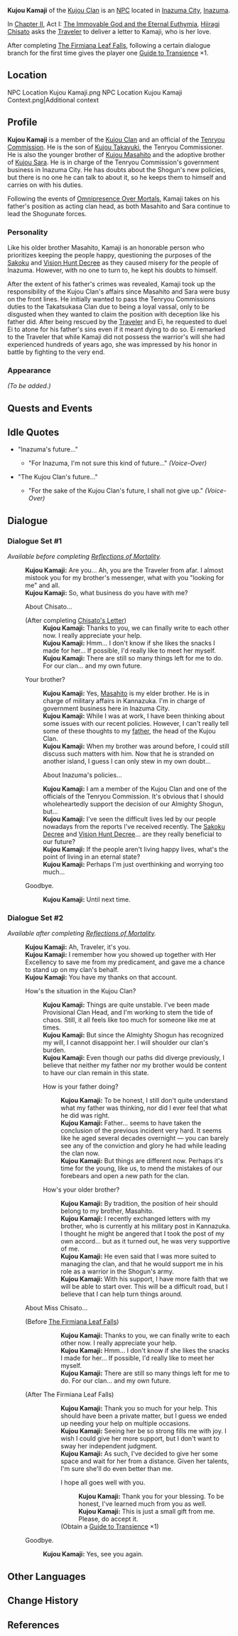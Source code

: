 {{Meta
<!-- REMOVE THIS TEMPLATE AFTER ADDING MISSING INFO -->
|missing_NPC_profile  = yes
}}
{{Character Infobox
|type             = NPC
|image            = NPC Kujou Kamaji.png
|realname         = 
|region           = Inazuma
|affiliation      = Tenryou Commission
|affiliation2     = Kujou Clan
|title            = Proxy Clan Head
|ancestry         = Kujou Clan
|father           = Kujou Takayuki
|sibling          = Kujou Masahito
|sibling2         = Kujou Sara
|siblingNote2     = Adoptive sister
|voiceEN          = [https://linktr.ee/MattShipman Matt Shipman]<ref>Twitter: [https://twitter.com/MattShipmanVO/status/1433121684597444620 EN VA Self Announcement]</ref>
|voiceCN          = 
|voiceJP          = 
|dialoguereward   = {{Card|Guide to Transience|1}}
}}
'''Kujou Kamaji''' {{Lang|ja=九条鎌治}} of the [[Kujou Clan]] is an [[NPC]] located in [[Inazuma City]], [[Inazuma]].

In [[Chapter II]], Act I: [[The Immovable God and the Eternal Euthymia]], [[Hiiragi Chisato]] asks the [[Traveler]] to deliver a letter to Kamaji, who is her love.

After completing [[The Firmiana Leaf Falls]], following a certain dialogue branch for the first time gives the player one [[Guide to Transience]] ×1.

==Location==
<gallery hideaddbutton="true" captionalign="center">
NPC Location Kujou Kamaji.png
NPC Location Kujou Kamaji Context.png|Additional context
</gallery>

==Profile==
'''Kujou Kamaji''' is a member of the [[Kujou Clan]] and an official of the [[Tenryou Commission]]. He is the son of [[Kujou Takayuki]], the Tenryou Commissioner. He is also the younger brother of [[Kujou Masahito]] and the adoptive brother of [[Kujou Sara]]. He is in charge of the Tenryou Commission's government business in Inazuma City. He has doubts about the Shogun's new policies, but there is no one he can talk to about it, so he keeps them to himself and carries on with his duties.

Following the events of [[Omnipresence Over Mortals]], Kamaji takes on his father's position as acting clan head, as both Masahito and Sara continue to lead the Shogunate forces.

===Personality===
Like his older brother Masahito, Kamaji is an honorable person who prioritizes keeping the people happy, questioning the purposes of the [[Sakoku Decree|Sakoku]] and [[Vision Hunt Decree]] as they caused misery for the people of Inazuma. However, with no one to turn to, he kept his doubts to himself.

After the extent of his father's crimes was revealed, Kamaji took up the responsibility of the Kujou Clan's affairs since Masahito and Sara were busy on the front lines. He initially wanted to pass the Tenryou Commissions duties to the Takatsukasa Clan due to being a loyal vassal, only to be disgusted when they wanted to claim the position with deception like his father did. After being rescued by the [[Traveler]] and Ei, he requested to duel Ei to atone for his father's sins even if it meant dying to do so. Ei remarked to the Traveler that while Kamaji did not possess the warrior's will she had experienced hundreds of years ago, she was impressed by his honor in battle by fighting to the very end.

===Appearance===
''(To be added.)''

==Quests and Events==
{{Quest Appearances}}

==Idle Quotes==
*"Inazuma's future..."
**{{A|VO Kujou Kamaji 01.ogg}} "For Inazuma, I'm not sure this kind of future..." ''(Voice-Over)''
*"The Kujou Clan's future..."
**{{A|VO Kujou Kamaji 02.ogg}} "For the sake of the Kujou Clan's future, I shall not give up." ''(Voice-Over)''

==Dialogue==
===Dialogue Set #1===
''Available before completing [[Reflections of Mortality]].''
{{Dialogue start}}
:'''Kujou Kamaji:''' Are you... Ah, you are the Traveler from afar. I almost mistook you for my brother's messenger, what with you "looking for me" and all.
:'''Kujou Kamaji:''' So, what business do you have with me?
:{{DIcon}} About Chisato...
:;(After completing [[Chisato's Letter]])
::'''Kujou Kamaji:''' Thanks to you, we can finally write to each other now. I really appreciate your help.
::'''Kujou Kamaji:''' Hmm... I don't know if she likes the snacks I made for her... If possible, I'd really like to meet her myself.
::'''Kujou Kamaji:''' There are still so many things left for me to do. For our clan... and my own future.
:{{DIcon}} Your brother?
::'''Kujou Kamaji:''' Yes, [[Kujou Masahito|Masahito]] is my elder brother. He is in charge of military affairs in Kannazuka. I'm in charge of government business here in Inazuma City.
::'''Kujou Kamaji:''' While I was at work, I have been thinking about some issues with our recent policies. However, I can't really tell some of these thoughts to my [[Kujou Takayuki|father]], the head of the Kujou Clan.
::'''Kujou Kamaji:''' When my brother was around before, I could still discuss such matters with him. Now that he is stranded on another island, I guess I can only stew in my own doubt...
::{{DIcon}} About Inazuma's policies...
::'''Kujou Kamaji:''' I am a member of the Kujou Clan and one of the officials of the Tenryou Commission. It's obvious that I should wholeheartedly support the decision of our Almighty Shogun, but...
::'''Kujou Kamaji:''' I've seen the difficult lives led by our people nowadays from the reports I've received recently. The [[Sakoku Decree]] and [[Vision Hunt Decree]]... are they really beneficial to our future?
::'''Kujou Kamaji:''' If the people aren't living happy lives, what's the point of living in an eternal state?
::'''Kujou Kamaji:''' Perhaps I'm just overthinking and worrying too much...
:{{DIcon}} Goodbye.
::'''Kujou Kamaji:''' Until next time.
{{Dialogue end}}

===Dialogue Set #2===
''Available after completing [[Reflections of Mortality]].''
{{Dialogue start}}
:'''Kujou Kamaji:''' Ah, Traveler, it's you.
:'''Kujou Kamaji:''' I remember how you showed up together with Her Excellency to save me from my predicament, and gave me a chance to stand up on my clan's behalf.
:'''Kujou Kamaji:''' You have my thanks on that account.
:{{DIcon}} How's the situation in the Kujou Clan?
::'''Kujou Kamaji:''' Things are quite unstable. I've been made Provisional Clan Head, and I'm working to stem the tide of chaos. Still, it all feels like too much for someone like me at times.
::'''Kujou Kamaji:''' But since the Almighty Shogun has recognized my will, I cannot disappoint her. I will shoulder our clan's burden.
::'''Kujou Kamaji:''' Even though our paths did diverge previously, I believe that neither my father nor my brother would be content to have our clan remain in this state.
::{{DIcon}} How is your father doing?
:::'''Kujou Kamaji:''' To be honest, I still don't quite understand what my father was thinking, nor did I ever feel that what he did was right.
:::'''Kujou Kamaji:''' Father... seems to have taken the conclusion of the previous incident very hard. It seems like he aged several decades overnight &mdash; you can barely see any of the conviction and glory he had while leading the clan now.
:::'''Kujou Kamaji:''' But things are different now. Perhaps it's time for the young, like us, to mend the mistakes of our forebears and open a new path for the clan.
::{{DIcon}} How's your older brother?
:::'''Kujou Kamaji:''' By tradition, the position of heir should belong to my brother, Masahito.
:::'''Kujou Kamaji:''' I recently exchanged letters with my brother, who is currently at his military post in Kannazuka. I thought he might be angered that I took the post of my own accord... but as it turned out, he was very supportive of me.
:::'''Kujou Kamaji:''' He even said that I was more suited to managing the clan, and that he would support me in his role as a warrior in the Shogun's army.
:::'''Kujou Kamaji:''' With his support, I have more faith that we will be able to start over. This will be a difficult road, but I believe that I can help turn things around.
:{{DIcon}} About Miss Chisato...
:;(Before [[The Firmiana Leaf Falls]])
:::'''Kujou Kamaji:''' Thanks to you, we can finally write to each other now. I really appreciate your help.
:::'''Kujou Kamaji:''' Hmm... I don't know if she likes the snacks I made for her... If possible, I'd really like to meet her myself.
:::'''Kujou Kamaji:''' There are still so many things left for me to do. For our clan... and my own future.
:;(After The Firmiana Leaf Falls)
:::'''Kujou Kamaji:''' Thank you so much for your help. This should have been a private matter, but I guess we ended up needing your help on multiple occasions.
:::'''Kujou Kamaji:''' Seeing her be so strong fills me with joy. I wish I could give her more support, but I don't want to sway her independent judgment.
:::'''Kujou Kamaji:''' As such, I've decided to give her some space and wait for her from a distance. Given her talents, I'm sure she'll do even better than me.
:::{{DIcon|Reward}} I hope all goes well with you.
::::'''Kujou Kamaji:''' Thank you for your blessing. To be honest, I've learned much from you as well.
::::'''Kujou Kamaji:''' This is just a small gift from me. Please, do accept it.
:::;(Obtain a [[Guide to Transience]] ×1)
:{{DIcon}} Goodbye.
::'''Kujou Kamaji:''' Yes, see you again.
{{Dialogue end}}

==Other Languages==
{{Other Languages|default_hidden=1
|en      = Kujou Kamaji
|zhs     = 九条镰治
|zhs_rm  = Jiǔtiáo Liánzhì
|zht     = 九條鐮治
|zht_rm  = Jiǔtiáo Liánzhì
|ja      = 九条鎌治
|ja_rm   = Kujou Kamaji
|ko      = 쿠죠 카마지
|ko_rm   = Kujyo Kamaji
|es      = Kujou Kamaji
|fr      = Kujou Kamaji
|ru      = Кудзё Камадзи
|th      = Kujou Kamaji
|vi      = Kujou Kamaji
|de      = Kujou Kamaji
|id      = Kujou Kamaji
|pt      = Kujou Kamaji
}}

==Change History==
{{Change History|2.0}}

==References==
{{Reflist}}